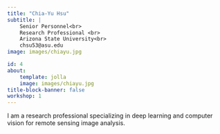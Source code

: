```yaml
---
title: "Chia-Yu Hsu"
subtitle: | 
    Senior Personnel<br>
    Research Professional <br> 
    Arizona State University<br>
    chsu53@asu.edu
image: images/chiayu.jpg

id: 4
about:
    template: jolla
    image: images/chiayu.jpg
title-block-banner: false
workshop: 1
---
```


I am a research professional specializing in deep learning and computer vision for remote sensing image analysis.